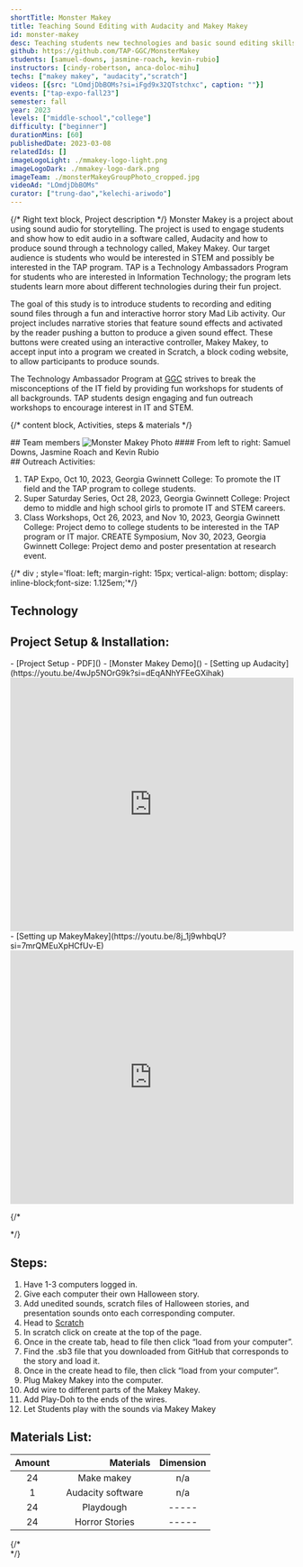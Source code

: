 ```yaml
---
shortTitle: Monster Makey
title: Teaching Sound Editing with Audacity and Makey Makey
id: monster-makey
desc: Teaching students new technologies and basic sound editing skills with Audacity and Makey Makey.
github: https://github.com/TAP-GGC/MonsterMakey
students: [samuel-downs, jasmine-roach, kevin-rubio]
instructors: [cindy-robertson, anca-doloc-mihu]
techs: ["makey makey", "audacity","scratch"]
videos: [{src: "LOmdjDbBOMs?si=iFgd9x32QTstchxc", caption: ""}]
events: ["tap-expo-fall23"]
semester: fall
year: 2023
levels: ["middle-school","college"]
difficulty: ["beginner"]
durationMins: [60]
publishedDate: 2023-03-08
relatedIds: []
imageLogoLight: ./mmakey-logo-light.png
imageLogoDark: ./mmakey-logo-dark.png
imageTeam: ./monsterMakeyGroupPhoto_cropped.jpg
videoAd: "LOmdjDbBOMs"
curator: ["trung-dao","kelechi-ariwodo"]
---
```


{/* Right text block, Project description */}
Monster Makey is a project about using sound audio for storytelling. The project is used to engage students and show how to edit audio in a software called, Audacity and how to produce sound through a technology called, Makey Makey. Our target audience is students who would be interested in STEM and possibly be interested in the TAP program. TAP is a Technology Ambassadors Program for students who are interested in Information Technology; the program lets students learn more about different technologies during their fun project.

The goal of this study is to introduce students to recording and editing sound files through a fun and interactive horror story Mad Lib activity. Our project includes narrative stories that feature sound effects and activated by the reader pushing a button to produce a given sound effect. These buttons were created using an interactive controller, Makey Makey, to accept input into a program we created in Scratch, a block coding website, to allow participants to produce sounds.

The Technology Ambassador Program at [GGC](http://www.ggc.edu/tap) strives to break the misconceptions of the IT field by providing fun workshops for students of all backgrounds. TAP students design engaging and fun outreach workshops to encourage interest in IT and STEM.

{/* content block, Activities, steps & materials */}


<div class="prj-txt">
## Team members
<Image src={monsterMakeyGroupPhoto} alt="Monster Makey Photo" />
#### From left to right: Samuel Downs, Jasmine Roach and Kevin Rubio
<br />
</div>

<div class="prj-list">
## Outreach Activities:

1. TAP Expo, Oct 10, 2023, Georgia Gwinnett College: To promote the IT field and the TAP program to college students.
2. Super Saturday Series, Oct 28, 2023, Georgia Gwinnett College: Project demo to middle and high school girls to promote IT and STEM careers.
3. Class Workshops, Oct 26, 2023, and Nov 10, 2023, Georgia Gwinnett College: Project demo to college students to be interested in the TAP program or IT major.
CREATE Symposium, Nov 30, 2023, Georgia Gwinnett College: Project demo and poster presentation at research event.

</div>

{/* div ; style='float: left; margin-right: 15px; vertical-align: bottom; display: inline-block;font-size: 1.125em;'*/}


## Technology
<div class='gallery-list'>
<Logo src= {makeysetup.src} alt="Makey Makey Setup"/>
<Logo src= {scratchImage.src} alt="Scratch Sample" link="https://scratch.mit.edu/"/>
<Logo src={audacitylogo.src} alt="Audacity Logo " link="https://www.audacityteam.org/" />
</div>

## Project Setup & Installation:
<div class="prj-list">
- [Project Setup - PDF]()
- [Monster Makey Demo]()
- [Setting up Audacity](https://youtu.be/4wJp5NOrG9k?si=dEqANhYFEeGXihak)
<iframe style="width: 100%; max-width: 800px; height: 450px;" src="https://www.youtube.com/embed/4wJp5NOrG9k?si=xV2YGGAmXSwNZa5P" title="YouTube video player" frameborder="0" allow="accelerometer; autoplay; clipboard-write; encrypted-media; gyroscope; picture-in-picture; web-share" referrerpolicy="strict-origin-when-cross-origin" allowfullscreen></iframe>
- [Setting up MakeyMakey](https://youtu.be/8j_1j9whbqU?si=7mrQMEuXpHCfUv-E)
<iframe style="width: 100%; max-width: 800px; height: 450px;" src="https://www.youtube.com/embed/8j_1j9whbqU?si=7mrQMEuXpHCfUv-E" title="YouTube video player" frameborder="0" allow="accelerometer; autoplay; clipboard-write; encrypted-media; gyroscope; picture-in-picture; web-share" referrerpolicy="strict-origin-when-cross-origin" allowfullscreen></iframe>

</div>

{/* <div class="flex flex-row flex-wrap"> */}
<div class="prj-list">

## Steps:

1. Have 1-3 computers logged in.
2. Give each computer their own Halloween story.
3. Add unedited sounds, scratch files of Halloween stories, and presentation sounds onto each corresponding computer.
4. Head to [Scratch](https://scratch.mit.edu)
5. In scratch click on create at the top of the page.
6. Once in the create tab, head to file then click “load from your computer”.
7. Find the .sb3 file that you downloaded from GitHub that corresponds to the
story and load it.
8. Once in the create head to file, then click “load from your computer”.
9. Plug Makey Makey into the computer.
10. Add wire to different parts of the Makey Makey.
11. Add Play-Doh to the ends of the wires.
12. Let Students play with the sounds via Makey Makey

</div>


## Materials List:
<div class="materials-list">

| Amount |&nbsp;&nbsp;&nbsp;&nbsp;&nbsp;&nbsp;&nbsp;&nbsp;&nbsp;&nbsp;&nbsp;&nbsp;&nbsp;&nbsp;&nbsp;&nbsp;&nbsp;&nbsp;&nbsp;&nbsp; Materials | Dimension |
| :----: | :----: | :----: |
| 24 | Make makey | n/a |
| 1 | Audacity software | n/a |
| 24 | Playdough | ----- |
| 24 | Horror Stories | ----- |

</div>
{/* </div> */}